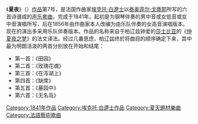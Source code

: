 {{NoteTA
| T = zh-hk:夏夜之歌;zh-tw:夏夜;zh-hans:夏夜;
| G1 = Music
| 1 = zh-hk:夏夜之歌;zh-tw:夏夜;zh-hans:夏夜;
}}
{{unreferenced|time=2012-07-18T04:02:42+00:00}}
《'''夏夜'''》（{{lang-fr|''Les nuits d'été''}}）[[作品号|作品]]第7号，是法国作曲家[[埃克托·白遼士|埃克托·白遼士]]以[[泰奥菲尔·戈蒂耶|泰奥菲尔·戈蒂耶]]所写的六首诗谱成的[[声乐套曲|声乐套曲]]，完成于1841年。起初是为钢琴伴奏的男中音或女低音或女中音演唱所写，后在1856年由作曲家本人改编为由乐队伴奏的女高音演唱版本。现在的演出多采用乐队伴奏版本。作品的名称来自于柏辽兹钟爱的[[莎士比亚|莎士比亚]]的《[[仲夏夜之梦|仲夏夜之梦]]》的法文译法。经过几番思虑，柏辽兹终於将曲目的顺序确定下来，其中最为明朗活泼的两首分别放在开始和结尾：
* 第一首：《田园》
* 第二首：《玫瑰花魂》
* 第三首：《在泻湖上》
* 第四首：《缺席》
* 第五首：《墓园中》
* 第六首：《无名岛》
{{音乐小作品}}{{Authority control}}
[[Category:1841年作品|Category:1841年作品]]
[[Category:埃克托·白遼士作品|Category:埃克托·白遼士作品]]
[[Category:夏天題材樂曲|Category:夏天題材樂曲]]
[[Category:法語藝術歌曲|Category:法語藝術歌曲]]
